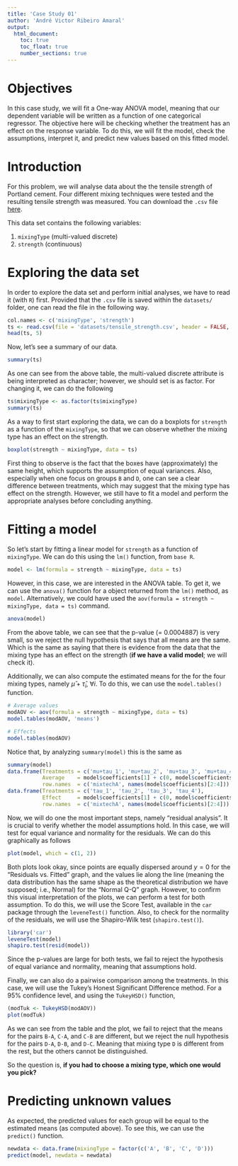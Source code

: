 ```yaml
---
title: 'Case Study 01'
author: 'André Victor Ribeiro Amaral'
output:
  html_document:
    toc: true
    toc_float: true
    number_sections: true
---
```


# Objectives {-}

In this case study, we will fit a One-way ANOVA model, meaning that our dependent variable will be written as a function of one categorical regressor. The objective here will be checking whether the treatment has an effect on the response variable. To do this, we will fit the model, check the assumptions, interpret it, and predict new values based on this fitted model.

# Introduction

For this problem, we will analyse data about the the tensile strength of Portland cement. Four different mixing techniques were tested and the resulting tensile strength was measured. You can download the `.csv` file [here](./datasets/tesile_strength.csv).

This data set contains the following variables:

1. `mixingType` (multi-valued discrete)
2. `strength` (continuous)

# Exploring the data set

In order to explore the data set and perform initial analyses, we have to read it (with `R`) first. Provided that the `.csv` file is saved within the `datasets/` folder, one can read the file in the following way.

```r
col.names <- c('mixingType', 'strength')
ts <- read.csv(file = 'datasets/tensile_strength.csv', header = FALSE, sep = ',', col.names = col.names)
head(ts, 5)
```

Now, let's see a summary of our data.

```r
summary(ts)
```

As one can see from the above table, the multi-valued discrete attribute is being interpreted as character; however, we should set is as factor. For changing it, we can do the following

```r
ts$mixingType <- as.factor(ts$mixingType)
summary(ts)
```

As a way to first start exploring the data, we can do a boxplots for `strength` as a function of the `mixingType`, so that we can observe whether the mixing type has an effect on the strength. 

```r
boxplot(strength ~ mixingType, data = ts)
```

First thing to observe is the fact that the boxes have (approximately) the same height, which supports the assumption of equal variances. Also, especially when one focus on groups `B` and `D`, one can see a clear difference between treatments, which may suggest that the mixing type has effect on the strength. However, we still have to fit a model and perform the appropriate analyses before concluding anything.

# Fitting a model

So let's start by fitting a linear model for `strength` as a function of `mixingType`. We can do this using the `lm()` function, from `base R`.

```r
model <- lm(formula = strength ~ mixingType, data = ts)
```

However, in this case, we are interested in the ANOVA table. To get it, we can use the `anova()` function for a object returned from the `lm()` method, as `model`. Alternatively, we could have used the `aov(formula = strength ~ mixingType, data = ts)` command.

```r
anova(model)
```

From the above table, we can see that the p-value (= 0.0004887) is very small, so we reject the null hypothesis that says that all means are the same. Which is the same as saying that there is evidence from the data that the mixing type has an effect on the strength (**if we have a valid model**; we will check it). 

Additionally, we can also compute the estimated means for the for the four mixing types, namely $\hat{\mu} + \hat{\tau}_i$, $\forall i$. To do this, we can use the `model.tables()` function.

```r
# Average values
modAOV <- aov(formula = strength ~ mixingType, data = ts)
model.tables(modAOV, 'means')

# Effects
model.tables(modAOV)
```

Notice that, by analyzing `summary(model)` this is the same as 

```r
summary(model)
data.frame(Treatments = c('mu+tau_1', 'mu+tau_2', 'mu+tau_3', 'mu+tau_4'),
           Average    = model$coefficients[1] + c(0, model$coefficients[2:4]),
           row.names  = c('mixtechA', names(model$coefficients)[2:4]))
data.frame(Treatments = c('tau_1', 'tau_2', 'tau_3', 'tau_4'),
           Effect     = model$coefficients[1] + c(0, model$coefficients[2:4]) - mean(ts$strength),
           row.names  = c('mixtechA', names(model$coefficients)[2:4])) # Subtracting the mean
```

Now, we will do one the most important steps, namely "residual analysis". It is crucial to verify whether the model assumptions hold. In this case, we will test for equal variance and normality for the residuals. We can do this graphically as follows

```r
plot(model, which = c(1, 2))
```

Both plots look okay, since points are equally dispersed around $y = 0$ for the "Residuals vs. Fitted" graph, and the values lie along the line (meaning the data distribution has the same shape as the theoretical distribution we have supposed; i.e., Normal) for the "Normal Q-Q" graph. However, to confirm this visual interpretation of the plots, we can perform a test for both assumption. To do this, we will use the Score Test, available in the `car` package through the `leveneTest()` function. Also, to check for the normality of the residuals, we will use the Shapiro-Wilk test (`shapiro.test()`).

```r
library('car')
leveneTest(model)
shapiro.test(resid(model))
```
Since the p-values are large for both tests, we fail to reject the hypothesis of equal variance and normality, meaning that assumptions hold.

Finally, we can also do a pairwise comparison among the treatments. In this case, we will use the Tukey's Honest Significant Difference method. For a 95\% confidence level, and using the `TukeyHSD()` function, 

```r
(modTuk <- TukeyHSD(modAOV))
plot(modTuk)
```

As we can see from the table and the plot, we fail to reject that the means for the pairs `B-A`, `C-A`, and `C-B` are different, but we reject the null hypothesis for the pairs `D-A`, `D-B`, and `D-C`. Meaning that mixing type `D` is different from the rest, but the others cannot be distinguished.

So the question is, **if you had to choose a mixing type, which one would you pick?**


# Predicting unknown values

As expected, the predicted values for each group will be equal to the estimated means (as computed above). To see this, we can use the `predict()` function.

```r
newdata <- data.frame(mixingType = factor(c('A', 'B', 'C', 'D')))
predict(model, newdata = newdata)
```
